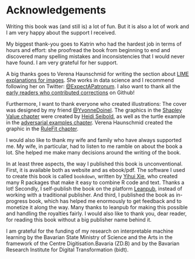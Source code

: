 # Acknowledgements

Writing this book was (and still is) a lot of fun.
But it is also a lot of work and I am very happy about the support I received.

My biggest thank-you goes to Katrin who had the hardest job in terms of hours and effort:
she proofread the book from beginning to end and discovered many spelling mistakes and inconsistencies that I would never have found.
I am very grateful for her support.

A big thanks goes to Verena Haunschmid for writing the section about [LIME explanations for images](#images-lime).
She works in data science and I recommend following her on Twitter: [\@ExpectAPatronum](https://twitter.com/ExpectAPatronum).
I also want to thank all the [early readers who contributed corrections](https://github.com/christophM/interpretable-ml-book/graphs/contributors) on Github!

Furthermore, I want to thank everyone who created illustrations:
The cover was designed by my friend [\@YvonneDoinel](https://twitter.com/YvonneDoinel).
The graphics in the [Shapley Value chapter](#shapley) were created by [Heidi Seibold](https://twitter.com/HeidiBaya), as well as the turtle example in the [adversarial examples chapter](#adversarial).
Verena Haunschmid created the graphic in the [RuleFit chapter](#rulefit).

I would also like to thank my wife and family who have always supported me.
My wife, in particular, had to listen to me ramble on about the book a lot.
She helped me make many decisions around the writing of the book.

In at least three aspects, the way I published this book is unconventional.
First, it is available both as website and as ebook/pdf.
The software I used to create this book is called `bookdown`, written by [Yihui Xie](https://yihui.name/), who created many R packages that make it easy to combine R code and text.
Thanks a lot!
Secondly, I self-publish the book on the platform [Leanpub](https://leanpub.com/), instead of working with a traditional publisher.
And third, I published the book as in-progress book, which has helped me enormously to get feedback and to monetize it along the way.
Many thanks to leanpub for making this possible and handling the royalties fairly.
I would also like to thank you, dear reader, for reading this book without a big publisher name behind it.

I am grateful for the funding of my research on interpretable machine learning by the Bavarian State Ministry of Science and the Arts in the framework of the Centre Digitisation.Bavaria (ZD.B) and by the Bavarian Research Institute for Digital Transformation (bidt).

